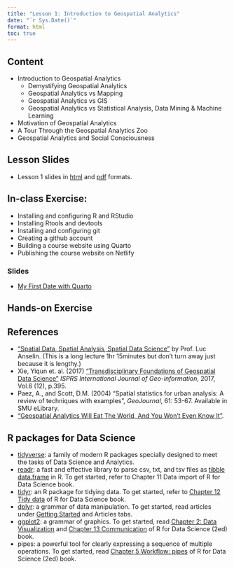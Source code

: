 ```yaml
---
title: "Lesson 1: Introduction to Geospatial Analytics"
date: "`r Sys.Date()`"
format: html
toc: true
---
```


## Content

-   Introduction to Geospatial Analytics
    -   Demystifying Geospatial Analytics
    -   Geospatial Analytics vs Mapping
    -   Geospatial Analytics vs GIS
    -   Geospatial Analytics vs Statistical Analysis, Data Mining & Machine Learning
-   Motivation of Geospatial Analytics
-   A Tour Through the Geospatial Analytics Zoo
-   Geospatial Analytics and Social Consciousness

## Lesson Slides

-   Lesson 1 slides in [html](..\lesson\Lesson01\Lesson01-Introduction_to_GAA.html) and [pdf](..\lesson\Lesson01\lesson01-introduction_to_gaa.pdf) formats.

## In-class Exercise:

-   Installing and configuring R and RStudio
-   Installing Rtools and devtools
-   Installing and configuring git
-   Creating a github account
-   Building a course website using Quarto
-   Publishing the course website on Netlify

### Slides

- [My First Date with Quarto](..\in-class\In-class_Ex01\In-class_Ex01.html)



## Hands-on Exercise

## References

-   ["Spatial Data, Spatial Analysis, Spatial Data Science"](https://www.youtube.com/watch?v=MmCYeJ27DsA) by Prof. Luc Anselin. (This is a long lecture 1hr 15minutes but don't turn away just because it is lengthy.)
-   Xie, Yiqun et. al. (2017) ["Transdisciplinary Foundations of Geospatial Data Science"](https://www.mdpi.com/2220-9964/6/12/395) *ISPRS International Journal of Geo-information*, 2017, Vol.6 (12), p.395.
-   Paez, A., and Scott, D.M. (2004) "Spatial statistics for urban analysis: A review of techniques with examples", *GeoJournal*, 61: 53-67. Available in SMU eLibrary.
-   ["Geospatial Analytics Will Eat The World, And You Won't Even Know It"](https://www.forbes.com/sites/forbestechcouncil/2018/07/16/geospatial-analytics-will-eat-the-world-and-you-wont-even-know-it/#31f961db726a).

## R packages for Data Science

-   [tidyverse](https://www.tidyverse.org/): a family of modern R packages specially designed to meet the tasks of Data Science and Analytics.
-   [readr](https://readr.tidyverse.org/): a fast and effective library to parse csv, txt, and tsv files as [tibble data.frame](https://r4ds.had.co.nz/tibbles.html) in R. To get started, refer to Chapter 11 Data import of R for Data Science book.\
-   [tidyr](https://tidyr.tidyverse.org/): an R package for tidying data. To get started, refer to [Chapter 12 Tidy data](https://r4ds.had.co.nz/tidy-data.html) of R for Data Science book.\
-   [dplyr](https://dplyr.tidyverse.org/): a grammar of data manipulation. To get started, read articles under [Getting Started](https://dplyr.tidyverse.org/articles/dplyr.html) and Articles tabs.
-   [ggplot2](https://ggplot2.tidyverse.org/): a grammar of graphics. To get started, read [Chapter 2: Data Visualization](https://r4ds.hadley.nz/data-visualize.html) and [Chapter 13 Communication](https://r4ds.hadley.nz/communication.html) of R for Data Science (2ed) book.
-   pipes: a powerful tool for clearly expressing a sequence of multiple operations. To get started, read [Chapter 5 Workflow: pipes](https://r4ds.hadley.nz/workflow-pipes.html) of R for Data Science (2ed) book.
